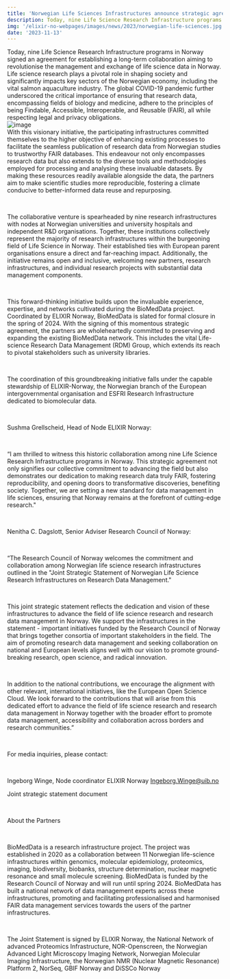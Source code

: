 ---
title: 'Norwegian Life Sciences Infrastructures announce strategic agreement for establishing long-term collaboration on the management of research data.'
description: Today, nine Life Science Research Infrastructure programs in Norway signed an agreement for establishing a long-term collaboration aiming to revolutionise the management and exchange of life science data in Norway.
img: '/elixir-no-webpages/images/news/2023/norwegian-life-sciences.jpg'
date: '2023-11-13'
---

Today, nine Life Science Research Infrastructure programs in Norway signed an agreement for establishing a long-term collaboration aiming to revolutionise the management and exchange of life science data in Norway.
<br/>
Life science research plays a pivotal role in shaping society and significantly impacts key sectors of the Norwegian economy, including the vital salmon aquaculture industry. The global COVID-19 pandemic further underscored the critical importance of ensuring that research data, encompassing fields of biology and medicine, adhere to the principles of being Findable, Accessible, Interoperable, and Reusable (FAIR), all while respecting legal and privacy obligations.
<br/>
![image](/elixir-no-webpages/images/news/2023/norwegian-life-sciences.jpg)
<br/>
With this visionary initiative, the participating infrastructures committed themselves to the higher objective of enhancing existing processes to facilitate the seamless publication of research data from Norwegian studies to trustworthy FAIR databases. This endeavour not only encompasses research data but also extends to the diverse tools and methodologies employed for processing and analysing these invaluable datasets. By making these resources readily available alongside the data, the partners aim to make scientific studies more reproducible, fostering a climate conducive to better-informed data reuse and repurposing.

<br/>

The collaborative venture is spearheaded by nine research infrastructures with nodes at Norwegian universities and university hospitals and independent R&D organisations. Together, these institutions collectively represent the majority of research infrastructures within the burgeoning field of Life Science in Norway. Their established ties with European parent organisations ensure a direct and far-reaching impact. Additionally, the initiative remains open and inclusive, welcoming new partners, research infrastructures, and individual research projects with substantial data management components.

<br/>

This forward-thinking initiative builds upon the invaluable experience, expertise, and networks cultivated during the BioMedData project. Coordinated by ELIXIR Norway, BioMedData is slated for formal closure in the spring of 2024. With the signing of this momentous strategic agreement, the partners are wholeheartedly committed to preserving and expanding the existing BioMedData network. This includes the vital Life-science Research Data Management (RDM) Group, which extends its reach to pivotal stakeholders such as university libraries.

<br/>

The coordination of this groundbreaking initiative falls under the capable stewardship of ELIXIR-Norway, the Norwegian branch of the European intergovernmental organisation and ESFRI Research Infrastructure dedicated to biomolecular data.

<br/>

Sushma Grellscheid, Head of Node ELIXIR Norway:

<br/>

 “I am thrilled to witness this historic collaboration among nine Life Science Research Infrastructure programs in Norway. This strategic agreement not only signifies our collective commitment to advancing the field but also demonstrates our dedication to making research data truly FAIR, fostering reproducibility, and opening doors to transformative discoveries, benefiting society. Together, we are setting a new standard for data management in life sciences, ensuring that Norway remains at the forefront of cutting-edge research."

<br/> 

Nenitha C. Dagslott, Senior Adviser Research Council of Norway:

<br/>

“The Research Council of Norway welcomes the commitment and collaboration among Norwegian life science research infrastructures outlined in the "Joint Strategic Statement of Norwegian Life Science Research Infrastructures on Research Data Management."

<br/>

This joint strategic statement reflects the dedication and vision of these infrastructures to advance the field of life science research and research data management in Norway. We support the infrastructures in the statement - important initiatives funded by the Research Council of Norway that brings together consortia of important stakeholders in the field. The aim of promoting research data management and seeking collaboration on national and European levels aligns well with our vision to promote ground-breaking research, open science, and radical innovation.

<br/>

In addition to the national contributions, we encourage the alignment with other relevant, international initiatives, like the European Open Science Cloud. We look forward to the contributions that will arise from this dedicated effort to advance the field of life science research and research data management in Norway together with the broader effort to promote data management, accessibility and collaboration across borders and research communities.”

<br/>

For media inquiries, please contact:

<br/>

Ingeborg Winge, Node coordinator ELIXIR Norway  Ingeborg.Winge@uib.no 

Joint strategic statement document

<br/>

About the Partners

<br/>

BioMedData is a research infrastructure project. The project was established in 2020 as a collaboration between 11 Norwegian life-science infrastructures within genomics, molecular epidemiology, proteomics, imaging, biodiversity, biobanks, structure determination, nuclear magnetic resonance and small molecule screening. BioMedData is funded by the Research Council of Norway and will run until spring 2024. BioMedData has built a national network of data management experts across these infrastructures, promoting and facilitating professionalised and harmonised FAIR data management services towards the users of the partner infrastructures.

<br/>

The Joint Statement is signed by ELIXIR Norway, the National Network of advanced Proteomics Infrastructure, NOR-Openscreen, the Norwegian Advanced Light Microscopy Imaging Network, Norwegian Molecular Imaging Infrastructure, the Norwegian NMR (Nuclear Magnetic Resonance) Platform 2, NorSeq, GBIF Norway  and DiSSCo Norway